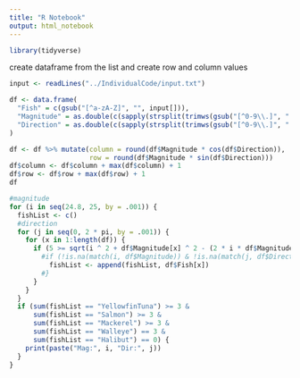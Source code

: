 ```yaml
---
title: "R Notebook"
output: html_notebook
---
```


```r
library(tidyverse)
```

create dataframe from the list and create row and column values
```r
input <- readLines("../IndividualCode/input.txt")

df <- data.frame(
  "Fish" = c(gsub("[^a-zA-Z]", "", input[])),
  "Magnitude" = as.double(c(sapply(strsplit(trimws(gsub("[^0-9\\.]", " ", input[])), " "), "[", 1))),
  "Direction" = as.double(c(sapply(strsplit(trimws(gsub("[^0-9\\.]", " ", input[])), " "), "[[", 2)))
)

df <- df %>% mutate(column = round(df$Magnitude * cos(df$Direction)),
                    row = round(df$Magnitude * sin(df$Direction)))
df$column <- df$column + max(df$column) + 1
df$row <- df$row + max(df$row) + 1
df
```

```r
#magnitude
for (i in seq(24.8, 25, by = .001)) {
  fishList <- c()
  #direction
  for (j in seq(0, 2 * pi, by = .001)) {
    for (x in 1:length(df)) {
      if (5 >= sqrt(i ^ 2 + df$Magnitude[x] ^ 2 - (2 * i * df$Magnitude[x] * cos(df$Direction[x] - j)))) {
        #if (!is.na(match(i, df$Magnitude)) & !is.na(match(j, df$Direction)) & match(i, df$Magnitude) == match(j, df$Direction)) {
          fishList <- append(fishList, df$Fish[x])
        #}
      }
    }
  }
  if (sum(fishList == "YellowfinTuna") >= 3 &
      sum(fishList == "Salmon") >= 3 &
      sum(fishList == "Mackerel") >= 3 &
      sum(fishList == "Walleye") == 3 &
      sum(fishList == "Halibut") == 0) {
    print(paste("Mag:", i, "Dir:", j))
  }
}
```

